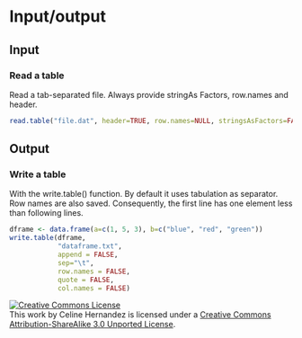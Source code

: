 Input/output
================================================================================

Input
--------------------------------------------------------------------------------

### Read a table

Read a tab-separated file. Always provide stringAs Factors, row.names and header.

```r
read.table("file.dat", header=TRUE, row.names=NULL, stringsAsFactors=FALSE)
```


Output
--------------------------------------------------------------------------------

### Write a table

With the write.table() function. By default it uses tabulation as separator. 
Row names are also saved. Consequently, the first line has one element less than following lines.

```r
dframe <- data.frame(a=c(1, 5, 3), b=c("blue", "red", "green"))
write.table(dframe, 
            "dataframe.txt", 
            append = FALSE, 
            sep="\t", 
            row.names = FALSE, 
            quote = FALSE, 
            col.names = FALSE)
```

<a rel="license" href="http://creativecommons.org/licenses/by-sa/3.0/deed.en_US"><img alt="Creative Commons License" style="border-width:0" src="http://i.creativecommons.org/l/by-sa/3.0/80x15.png" /></a><br />This work by <span xmlns:cc="http://creativecommons.org/ns#" property="cc:attributionName">Celine Hernandez</span> is licensed under a <a rel="license" href="http://creativecommons.org/licenses/by-sa/3.0/deed.en_US">Creative Commons Attribution-ShareAlike 3.0 Unported License</a>.